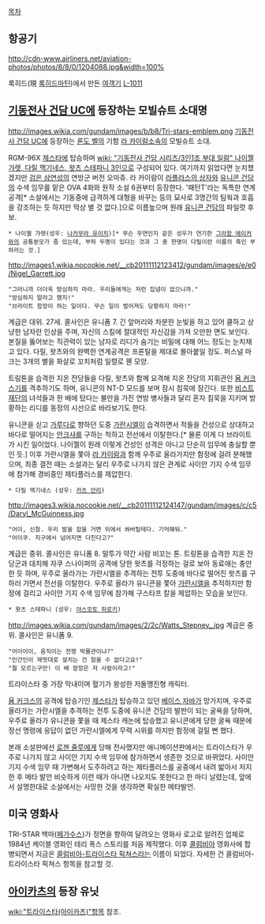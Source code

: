 [[목차]]

== 항공기 ==
http://cdn-www.airliners.net/aviation-photos/photos/8/8/0/1204088.jpg&width=100%

록히드(現 [[록히드마틴]])에서 만든 [[여객기]] [[L-1011]]

== [[기동전사 건담 UC]]에 등장하는 모빌슈트 소대명 ==
http://images.wikia.com/gundam/images/b/b8/Tri-stars-emblem.png
[[기동전사 건담 UC]]에 등장하는 [[론도 벨]]의 기함 [[라 카이람]]소속의 모빌슈트 소대.

RGM-96X [[제스타]]에 탑승하며 [[wiki: "기동전사 건담 시리즈/3인1조 부대 일람" 나이젤 갸렛, 다릴 맥기네스, 왓츠 스테파니 3인]]으로 구성되어 있다. 여기까지 읽었다면 눈치챘겠지만 [[검은 삼연성]]의 연방군 버전 오마쥬. 라 카이람이 [[라플라스의 상자]]와 [[유니콘 건담]]의 수색 임무를 맡은 OVA 4화와 원작 소설 6권부터 등장한다. '패턴T'라는 독특한 연계 공격[* 소설에서는 기동중에 급격하게 대형을 바꾸는 등의 묘사로 3명간의 팀웍과 호흡을 강조하는 듯 하지만 막상 별 것 없다.]으로 이름높으며 원래 [[유니콘 건담]]의 파일럿 후보.

 * 나이젤 갸렛(성우: [[나카무라 유이치]])[* 무슨 우연인지 같은 성우가 연기한 [[그라함 에이커]]와의 공통분모가 좀 있는데, 부하 두명이 있다는 것과 그 중 한명이 다릴이란 이름의 흑인 부하라는 것.]
http://images1.wikia.nocookie.net/__cb20111112123412/gundam/images/e/e0/Nigel_Garrett.jpg
 "그러니까 더더욱 방심하지 마라. 우리들에게는 저런 집념이 없으니까." 
 "방심하지 말라고 했지!"
 "브라이트 함장이 하는 일이다. 무슨 일이 벌어져도 당황하지 마라!"
계급은 대위. 27세. 콜사인은 유니폼 7.
긴 앞머리와 차분한 눈빛을 하고 있어 쿨하고 상냥한 남자란 인상을 주며, 자신의 스킬에 절대적인 자신감을 가져 오만한 면도 보인다. 본질을 뚫어보는 직관력이 있는 남자로 리디가 숨기는 비밀에 대해 어느 정도는 눈치채고 있다. 다릴, 왓츠와의 완벽한 연계공격은 프론탈을 제대로 몰아붙일 정도. 퍼스널 마크는 3개의 별을 화살로 꼬치처럼 일렬로 꿴 모양.

트링톤을 습격한 지온 잔당들을 다릴, 왓츠와 함께 요격해 지온 잔당의 지휘관인 [[욤 커크스]]기를 격추하기도 하며, 유니콘의 NT-D 모드를 보며 잠시 침묵에 잠긴다. 또한 [[비스트 재단]]의 녀석들과 한 배에 탔다는 불만을 가진 연방 병사들과 달리 혼자 침묵을 지키며 방황하는 리디를 동정의 시선으로 바라보기도 한다.

유니콘을 싣고 [[가루다]]로 향하던 도중 [[가란시엘]]이 습격하면서 적들을 건성으로 상대하고 바다로 떨어지는 [[안크샤]]를 구하는 척하고 전선에서 이탈한다.[* 물론 이게 다 브라이트가 시킨 일이었다. 나이젤이 원래 이렇게 건성인 성격은 아니고 단순히 임무에 충실할 뿐인 듯.] 이후 가란시엘을 쫓아 [[라 카이람]]과 함께 우주로 올라가지만 함정에 걸려 분해했으며, 최종 결전 때는 소설과는 달리 우주로 나가지 않은 관계로 사이안 기지 수색 임무에 참가해 경비중인 제타플러스를 제압한다. 

 * 다릴 맥기네스 (성우: [[카츠 안리]])
http://images3.wikia.nocookie.net/__cb20111112124147/gundam/images/c/c5/Daryl_McGuinness.jpg
 "어이, 신참. 우리 발을 잡을 거면 뒤에서 쏴버릴테다. 기억해둬."
 "어이쿠. 지구에서 넘어지면 다친다고?"
계급은 중위. 콜사인은 유니폼 8.
말투가 약간 사람 비꼬는 톤. 트링톤을 습격한 지온 잔당군과 대치해 자쿠 스나이퍼의 공격에 당한 왓츠를 걱정하는 걸로 보아 동료애는 충만한 듯 하며, 우주로 올라가는 가란시엘을 추격하는 전투 도중에 바다로 떨어진 왓츠를 구하러 가면서 전선을 이탈한다. 우주로 올라가 유니콘을 쫓아 [[가란시엘]]을 추적하지만 함정에 걸리고 사이안 기지 수색 임무에 참가해 구스타프 칼을 제압하는 모습을 보인다.

 * 왓츠 스테파니 (성우: [[야스모토 히로키]])
http://images.wikia.com/gundam/images/2/2c/Watts_Stepney_.jpg
계급은 중위. 콜사인은 유니폼 9.
 "어이어이, 움직이는 전쟁 박물관이냐?"
 "민간인이 제멋대로 설치는 건 참을 수 없다고요!"
 "뭘 모르는구만! 이 배 함장은 저 사람이라고!"
트라이스타 중 가장 막내이며 혈기가 왕성한 저돌맹진형 캐릭터.

[[욤 커크스]]의 공격에 탑승기인 [[제스타]]가 탑승하고 있던 [[베이스 자바]]가 망가지며, 우주로 올라가는 가란시엘을 추격하는 전투 도중에 유니콘 건담의 발판이 되는 굴욕을 당하며, 우주로 올라가 유니콘을 쫓을 때 제스타 캐논에 탑승했고 유니콘에게 당한 굴욕 때문에 정선 명령에 응답이 없던 가란시엘에게 무력 시위를 하지만 함정에 걸릴 뻔 했다.

본래 소설판에선 [[로젠 줄루]]에게 당해 전사했지만 애니메이션판에서는 트라이스타가 우주로 나가지 않고 사이안 기지 수색 임무에 참가하면서 생존한 것으로 바뀌었다. 사이안 기지 수색 임무 때 가변해서 도주하려고 하는 제타플러스를 공중에서 내려 밟아서 저지한 후 메타 발언 비슷하게 이런 때가 아니면 나오지도 못한다고 한 마디 날렸는데, 앞에서 설명한대로 소설에서는 사망한 것을 생각하면 확실한 메타발언. 

== 미국 영화사 ==
TRI-STAR
백마([[페가수스]])가 정면을 향하여 달려오는 영화사 로고로 알려진 업체로 1984년 케이블 영화인 테리 폭스 스토리를 처음 제작했다. 이후 [[콜럼비아]] 영화사에 합병되면서 지금은 [[콜럼비아-트라이스타 픽쳐스]]라는 이름이 되었다. 자세한 건 콜럼비아-트라이스타 픽쳐스 항목을 참고할 것.

== [[아이카츠]]의 등장 유닛 ==
[[wiki:"트라이스타(아이카츠)"항목]] 참조.
